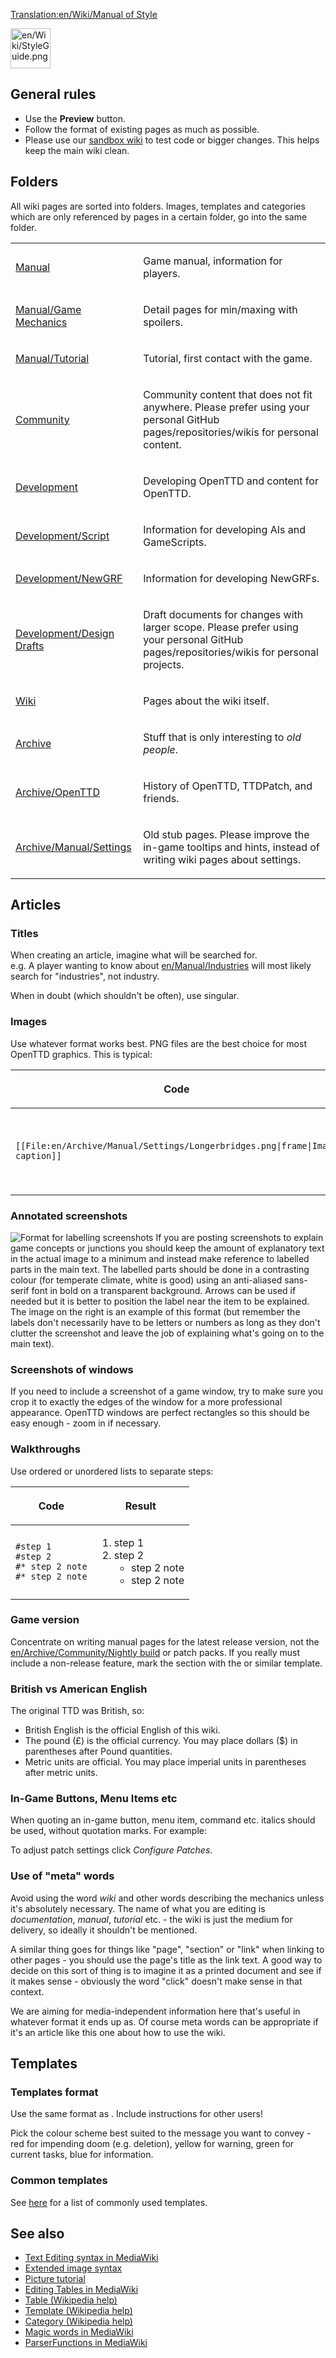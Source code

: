 [[Translation:en/Wiki/Manual of Style]]

[[File:en/Wiki/StyleGuide.png|left|64px]]
{{en/TOCright}}


==General rules==
*Use the '''Preview''' button.
*Follow the format of existing pages as much as possible.
*Please use our [https://wiki.staging.openttd.org sandbox wiki] to test code or bigger changes. This helps keep the main wiki clean.


==Folders==
All wiki pages are sorted into folders.
Images, templates and categories which are only referenced by pages in a certain folder, go into the same folder.
{|
|-
| [[:Folder:Page/en/Manual/|Manual]] || Game manual, information for players.
|-
| [[:Folder:Page/en/Manual/Game Mechanics/| Manual/Game Mechanics]] || Detail pages for min/maxing with spoilers.
|-
| [[:Folder:Page/en/Manual/Tutorial/| Manual/Tutorial]] || Tutorial, first contact with the game.
|-
| [[:Folder:Page/en/Community/| Community]] || Community content that does not fit anywhere. Please prefer using your personal GitHub pages/repositories/wikis for personal content.
|-
| [[:Folder:Page/en/Development/| Development]] || Developing OpenTTD and content for OpenTTD.
|-
| [[:Folder:Page/en/Development/Script/| Development/Script]] || Information for developing AIs and GameScripts.
|-
| [[:Folder:Page/en/Development/NewGRF/| Development/NewGRF]] || Information for developing NewGRFs.
|-
| [[:Folder:Page/en/Development/Design Drafts/| Development/Design Drafts]] || Draft documents for changes with larger scope. Please prefer using your personal GitHub pages/repositories/wikis for personal projects.
|-
| [[:Folder:Page/en/Wiki/| Wiki]] || Pages about the wiki itself.
|-
| [[:Folder:Page/en/Archive/| Archive]] || Stuff that is only interesting to ''old people''.
|-
| [[:Folder:Page/en/Archive/OpenTTD/| Archive/OpenTTD]] || History of OpenTTD, TTDPatch, and friends.
|-
| [[:Folder:Page/en/Archive/Manual/Settings/| Archive/Manual/Settings]] || Old stub pages. Please improve the in-game tooltips and hints, instead of writing wiki pages about settings.
|}

==Articles==

===Titles===
When creating an article, imagine what will be searched for.<br>
e.g. A player wanting to know about [[en/Manual/Industries]] will most likely search for "industries", not industry.    

When in doubt (which shouldn't be often), use singular.

===Images===
Use whatever format works best.  PNG files are the best choice for most OpenTTD graphics.  This is typical:
{|
!Code!!Result
|-
|<pre>[[File:en/Archive/Manual/Settings/Longerbridges.png|frame|Image caption]]</pre>
|[[File:en/Archive/Manual/Settings/Longerbridges.png|frame|Image caption]]
|}

===Annotated screenshots===
[[File:en/Archive/Manual/WhyPresignals.png|frame|right|Format for labelling screenshots]]
If you are posting screenshots to explain game concepts or junctions you should keep the amount of explanatory text in the actual image to a minimum and instead make reference to labelled parts in the main text.  The labelled parts should be done in a contrasting colour (for temperate climate, white is good) using an anti-aliased sans-serif font in bold on a transparent background.  Arrows can be used if needed but it is better to position the label near the item to be explained.  The image on the right is an example of this format (but remember the labels don't necessarily have to be letters or numbers as long as they don't clutter the screenshot and leave the job of explaining what's going on to the main text).
===Screenshots of windows===
If you need to include a screenshot of a game window, try to make sure you crop it to exactly the edges of the window for a more professional appearance.  OpenTTD windows are perfect rectangles so this should be easy enough - zoom in if necessary.

===Walkthroughs===
Use ordered or unordered lists to separate steps:
{|
!Code!!Result
|-
|<pre>
#step 1
#step 2
#* step 2 note
#* step 2 note</pre>
|
#step 1
#step 2
#* step 2 note
#* step 2 note
|}

===Game version===
Concentrate on writing manual pages for the latest release version, not the [[en/Archive/Community/Nightly build]] or patch packs. If you really must include a non-release feature, mark the section with the {{en/S|en/Nightly}} or similar template.

===British vs American English ===
The original TTD was British, so:
*British English is the official English of this wiki.
*The pound (£) is the official currency. You may place dollars ($) in parentheses after Pound quantities.
*Metric units are official. You may place imperial units in parentheses after metric units.

===In-Game Buttons, Menu Items etc===
When quoting an in-game button, menu item, command etc. italics should be used, without quotation marks.  For example:

To adjust patch settings click ''Configure Patches''.

===Use of "meta" words===
Avoid using the word ''wiki'' and other words describing the mechanics unless it's absolutely necessary.  The name of what you are editing is ''documentation'', ''manual'', ''tutorial'' etc. - the wiki is just the medium for delivery, so ideally it shouldn't be mentioned.

A similar thing goes for things like "page", "section" or "link" when linking to other pages - you should use the page's title as the link text.  A good way to decide on this sort of thing is to imagine it as a printed document and see if it makes sense - obviously the word "click" doesn't make sense in that context.

We are aiming for media-independent information here that's useful in whatever format it ends up as.  Of course meta words can be appropriate if it's an article like this one about how to use the wiki.

==Templates==
===Templates format===
Use the same format as {{en/S|en/Nightly}}.  Include instructions for other users!

Pick the colour scheme best suited to the message you want to convey - red for impending doom (e.g. deletion), yellow for warning, green for current tasks, blue for information.

===Common templates===
See [[en/Wiki/Templates|here]] for a list of commonly used templates.

==See also==
*[https://meta.wikimedia.org/wiki/Help:Editing Text Editing syntax in MediaWiki]
*[https://www.wikipedia.org/wiki/Wikipedia:Extended_image_syntax Extended image syntax]
*[https://www.wikipedia.org/wiki/Wikipedia:Picture_tutorial Picture tutorial]
*[https://meta.wikimedia.org/wiki/Help:Table Editing Tables in MediaWiki]
*[https://www.wikipedia.org/wiki/Help:Table Table (Wikipedia help)]
*[https://www.wikipedia.org/wiki/Help:Template Template (Wikipedia help)]
*[https://www.wikipedia.org/wiki/Help:Category Category (Wikipedia help)]
*[https://www.mediawiki.org/wiki/Help:Magic_words Magic words in MediaWiki]
*[https://www.mediawiki.org/wiki/Help:Extension:ParserFunctions ParserFunctions in MediaWiki]


